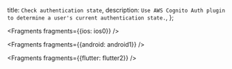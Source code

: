   title: `Check authentication state`,
  description: `Use AWS Cognito Auth plugin to determine a user's current authentication state.`,
};


<Fragments fragments={{ios: ios0}} />


<Fragments fragments={{android: android1}} />


<Fragments fragments={{flutter: flutter2}} />
